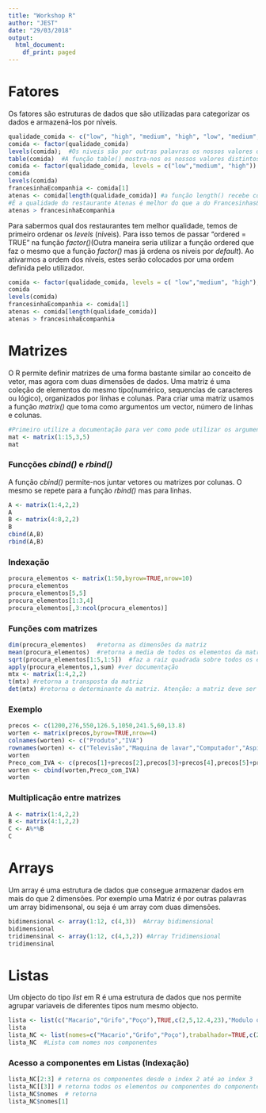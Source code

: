 ```yaml
---
title: "Workshop R"
author: "JEST"
date: "29/03/2018"
output:
  html_document:
    df_print: paged
---
```

# Fatores
Os fatores são estruturas de dados que são utilizadas para categorizar os dados e armazená-los por níveis.
```r
qualidade_comida <- c("low", "high", "medium", "high", "low", "medium", "high")
comida <- factor(qualidade_comida)
levels(comida);  #Os niveis são por outras palavras os nossos valores distintos.    
table(comida)  #A função table() mostra-nos os nossos valores distintos e o número de ocorrências de cada um.
comida <- factor(qualidade_comida, levels = c("low","medium", "high")) # podemos também definir nós quais os níveis que queremos.
comida
levels(comida)
francesinhaEcompanhia <- comida[1]
atenas <- comida[length(qualidade_comida)] #a função length() recebe como entrada, por exemplo, um vector ou um factor e retorna número de elementos desse mesmo argumento de entrada.
#É a qualidade do restaurante Atenas é melhor do que a do Francesinhas&Companhia?
atenas > francesinhaEcompanhia
```
Para sabermos qual dos restaurantes tem melhor qualidade, temos de primeiro ordenar os _levels_ (níveis). Para isso temos de passar "ordered = TRUE" na função _factor()_(Outra maneira seria utilizar a função ordered que faz o mesmo que a função _factor()_ mas já ordena os niveis por _default_). Ao ativarmos a ordem dos níveis, estes serão colocados por uma ordem definida pelo utilizador.
```r
comida <- factor(qualidade_comida, levels = c( "low","medium", "high"),ordered = TRUE)
comida
levels(comida)
francesinhaEcompanhia <- comida[1]
atenas <- comida[length(qualidade_comida)]
atenas > francesinhaEcompanhia
```
# Matrizes
O R permite definir matrizes de uma forma bastante similar ao conceito de vetor, mas agora com duas dimensões de dados. Uma matriz é uma coleção de elementos do mesmo tipo(numérico, sequencias de caracteres ou lógico), organizados por linhas e colunas.
Para criar uma matriz usamos a função _matrix()_ que toma como argumentos um vector, número de linhas e colunas.
```r
#Primeiro utilize a documentação para ver como pode utilizar os argumentos de entrada na função matrix()
mat <- matrix(1:15,3,5)
mat
```
### Funcções _cbind()_ e _rbind()_ 
A função _cbind()_ permite-nos juntar vetores ou matrizes por colunas. O mesmo se repete para a função _rbind()_ mas para linhas.
```r
A <- matrix(1:4,2,2)
A
B <- matrix(4:8,2,2)
B
cbind(A,B)    
rbind(A,B)
```
### Indexação
```r
procura_elementos <- matrix(1:50,byrow=TRUE,nrow=10)
procura_elementos
procura_elementos[5,5]
procura_elementos[1:3,4]
procura_elementos[,3:ncol(procura_elementos)]
```
### Funções com matrizes
```r
dim(procura_elementos)   #retorna as dimensões da matriz
mean(procura_elementos)  #retorna a media de todos os elementos da matriz
sqrt(procura_elementos[1:5,1:5])  #faz a raiz quadrada sobre todos os elementos definidos no intervalo
apply(procura_elementos,1,sum) #ver documentação
mtx <- matrix(1:4,2,2)
t(mtx) #retorna a transposta da matriz
det(mtx) #retorna o determinante da matriz. Atenção: a matriz deve ser quadrada.
```
### Exemplo
```r
precos <- c(1200,276,550,126.5,1050,241.5,60,13.8)
worten <- matrix(precos,byrow=TRUE,nrow=4)
colnames(worten) <- c("Produto","IVA")
rownames(worten) <- c("Televisão","Maquina de lavar","Computador","Aspirador")
worten
Preco_com_IVA <- c(precos[1]+precos[2],precos[3]+precos[4],precos[5]+precos[6],precos[7]+precos[8])
worten <- cbind(worten,Preco_com_IVA)
worten

```
### Multiplicação entre matrizes
```r
A <- matrix(1:4,2,2)
B <- matrix(4:1,2,2)
C <- A%*%B 
C
```
# Arrays
Um array é uma estrutura de dados que consegue armazenar dados em mais do que 2 dimensões. Por exemplo uma Matriz é por outras palavras um array bidimensonal, ou seja é um array com duas dimensões.
```r
bidimensional <- array(1:12, c(4,3))  #Array bidimensional
bidimensional
tridimensinal <- array(1:12, c(4,3,2)) #Array Tridimensional
tridimensinal
```
# Listas
Um objecto do tipo _list_ em R é uma estrutura de dados que nos permite agrupar variaveis de diferentes tipos num mesmo objecto. 
```r
lista <- list(c("Macario","Grifo","Poço"),TRUE,c(2,5,12.4,23),"Modulo de Introdução")  #Criação de uma lista simples
lista
lista_NC <- list(nomes=c("Macario","Grifo","Poço"),trabalhador=TRUE,c(2,5,12.4,23),mensagem="Modulo de Introdução")  #Criação de uma lista com atribuição de nomes aos componentes
lista_NC  #Lista com nomes nos componentes
```
### Acesso a componentes em Listas (Indexação)
```r
lista_NC[2:3] # retorna os componentes desde o index 2 até ao index 3
lista_NC[[3]] # retorna todos os elementos ou componentes do componente na posição 3 da lista
lista_NC$nomes  # retorna 
lista_NC$nomes[1] 
```